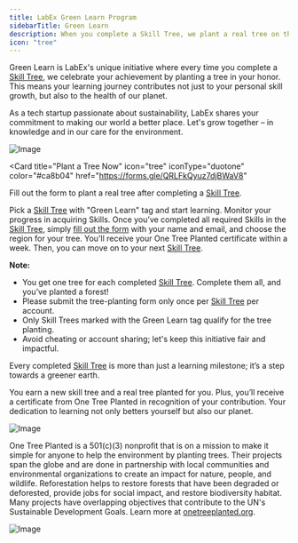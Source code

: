 ```yaml
---
title: LabEx Green Learn Program
sidebarTitle: Green Learn
description: When you complete a Skill Tree, we plant a real tree on the planet.
icon: "tree"
---
```


Green Learn is LabEx's unique initiative where every time you complete a [Skill Tree](/using-labex/quick-start#skill-trees), we celebrate your achievement by planting a tree in your honor. This means your learning journey contributes not just to your personal skill growth, but also to the health of our planet.

As a tech startup passionate about sustainability, LabEx shares your commitment to making our world a better place. Let's grow together – in knowledge and in our care for the environment.

![Image](/images/plant-tree.png)

<Card
  title="Plant a Tree Now"
  icon="tree"
  iconType="duotone"
  color="#ca8b04"
  href="https://forms.gle/QRLFkQyuz7djBWaV8"
>
  Fill out the form to plant a real tree after completing a [Skill
  Tree](/using-labex/quick-start#skill-trees).
</Card>

<AccordionGroup>

<Accordion title="How to Participate" icon="medal">

Pick a [Skill Tree](/using-labex/quick-start#skill-trees) with "Green Learn" tag and start learning. Monitor your progress in acquiring Skills. Once you’ve completed all required Skills in the [Skill Tree](/using-labex/quick-start#skill-trees), simply [fill out the form](https://forms.gle/QRLFkQyuz7djBWaV8) with your name and email, and choose the region for your tree. You'll receive your One Tree Planted certificate within a week. Then, you can move on to your next [Skill Tree](/using-labex/quick-start#skill-trees).

**Note:**

- You get one tree for each completed [Skill Tree](/using-labex/quick-start#skill-trees). Complete them all, and you’ve planted a forest!
- Please submit the tree-planting form only once per [Skill Tree](/using-labex/quick-start#skill-trees) per account.
- Only Skill Trees marked with the Green Learn tag qualify for the tree planting.
- Avoid cheating or account sharing; let's keep this initiative fair and impactful.

</Accordion>

<Accordion title="What You'll Gain" icon="fire">

Every completed [Skill Tree](/using-labex/quick-start#skill-trees) is more than just a learning milestone; it’s a step towards a greener earth.

You earn a new skill tree and a real tree planted for you. Plus, you’ll receive a certificate from One Tree Planted in recognition of your contribution. Your dedication to learning not only betters yourself but also our planet.

![Image](/images/certificate.png)

</Accordion>

<Accordion title="About Our Partner" icon="tree">

One Tree Planted is a 501(c)(3) nonprofit that is on a mission to make it simple for anyone to help the environment by planting trees. Their projects span the globe and are done in partnership with local communities and environmental organizations to create an impact for nature, people, and wildlife. Reforestation helps to restore forests that have been degraded or deforested, provide jobs for social impact, and restore biodiversity habitat. Many projects have overlapping objectives that contribute to the UN's Sustainable Development Goals. Learn more at [onetreeplanted.org](onetreeplanted.org).

![Image](/images/snowtrees-with-logo.jpg)

</Accordion>
</AccordionGroup>
